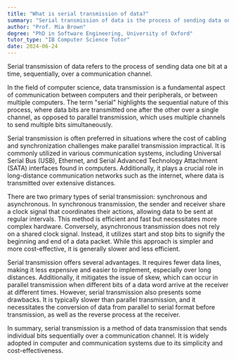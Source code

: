 ```yaml
---
title: "What is serial transmission of data?"
summary: "Serial transmission of data is the process of sending data one bit at a time, sequentially, over a communication channel."
author: "Prof. Mia Brown"
degree: "PhD in Software Engineering, University of Oxford"
tutor_type: "IB Computer Science Tutor"
date: 2024-06-24
---
```


Serial transmission of data refers to the process of sending data one bit at a time, sequentially, over a communication channel.

In the field of computer science, data transmission is a fundamental aspect of communication between computers and their peripherals, or between multiple computers. The term "serial" highlights the sequential nature of this process, where data bits are transmitted one after the other over a single channel, as opposed to parallel transmission, which uses multiple channels to send multiple bits simultaneously.

Serial transmission is often preferred in situations where the cost of cabling and synchronization challenges make parallel transmission impractical. It is commonly utilized in various communication systems, including Universal Serial Bus (USB), Ethernet, and Serial Advanced Technology Attachment (SATA) interfaces found in computers. Additionally, it plays a crucial role in long-distance communication networks such as the internet, where data is transmitted over extensive distances.

There are two primary types of serial transmission: synchronous and asynchronous. In synchronous transmission, the sender and receiver share a clock signal that coordinates their actions, allowing data to be sent at regular intervals. This method is efficient and fast but necessitates more complex hardware. Conversely, asynchronous transmission does not rely on a shared clock signal. Instead, it utilizes start and stop bits to signify the beginning and end of a data packet. While this approach is simpler and more cost-effective, it is generally slower and less efficient.

Serial transmission offers several advantages. It requires fewer data lines, making it less expensive and easier to implement, especially over long distances. Additionally, it mitigates the issue of skew, which can occur in parallel transmission when different bits of a data word arrive at the receiver at different times. However, serial transmission also presents some drawbacks. It is typically slower than parallel transmission, and it necessitates the conversion of data from parallel to serial format before transmission, as well as the reverse process at the receiver.

In summary, serial transmission is a method of data transmission that sends individual bits sequentially over a communication channel. It is widely adopted in computer and communication systems due to its simplicity and cost-effectiveness.
    